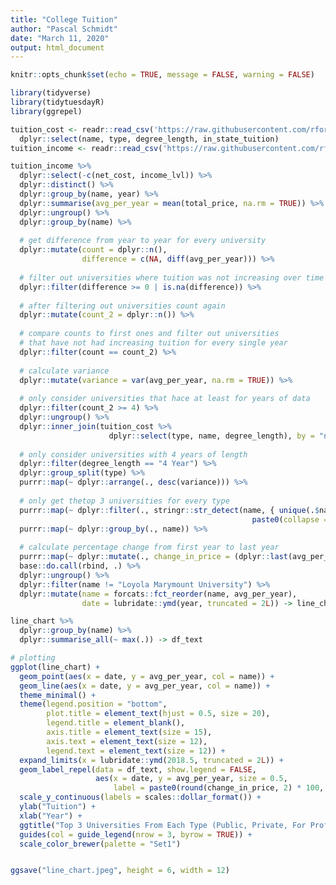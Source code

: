 ```yaml
---
title: "College Tuition"
author: "Pascal Schmidt"
date: "March 11, 2020"
output: html_document
---
```


```r
knitr::opts_chunk$set(echo = TRUE, message = FALSE, warning = FALSE)
```

```r
library(tidyverse)
library(tidytuesdayR)
library(ggrepel)
```

```r
tuition_cost <- readr::read_csv('https://raw.githubusercontent.com/rfordatascience/tidytuesday/master/data/2020/2020-03-10/tuition_cost.csv') %>%
  dplyr::select(name, type, degree_length, in_state_tuition)
tuition_income <- readr::read_csv('https://raw.githubusercontent.com/rfordatascience/tidytuesday/master/data/2020/2020-03-10/tuition_income.csv')
```

```r
tuition_income %>%
  dplyr::select(-c(net_cost, income_lvl)) %>%
  dplyr::distinct() %>%
  dplyr::group_by(name, year) %>%
  dplyr::summarise(avg_per_year = mean(total_price, na.rm = TRUE)) %>%
  dplyr::ungroup() %>%
  dplyr::group_by(name) %>%
  
  # get difference from year to year for every university
  dplyr::mutate(count = dplyr::n(),
                difference = c(NA, diff(avg_per_year))) %>%
  
  # filter out universities where tuition was not increasing over time
  dplyr::filter(difference >= 0 | is.na(difference)) %>%
  
  # after filtering out universities count again
  dplyr::mutate(count_2 = dplyr::n()) %>%
  
  # compare counts to first ones and filter out universities 
  # that have not had increasing tuition for every single year
  dplyr::filter(count == count_2) %>%
  
  # calculate variance
  dplyr::mutate(variance = var(avg_per_year, na.rm = TRUE)) %>%
  
  # only consider universities that hace at least for years of data
  dplyr::filter(count_2 >= 4) %>%
  dplyr::ungroup() %>%
  dplyr::inner_join(tuition_cost %>%
                      dplyr::select(type, name, degree_length), by = "name") %>%
  
  # only consider universities with 4 years of length
  dplyr::filter(degree_length == "4 Year") %>%
  dplyr::group_split(type) %>%
  purrr::map(~ dplyr::arrange(., desc(variance))) %>%
  
  # only get thetop 3 universities for every type
  purrr::map(~ dplyr::filter(., stringr::str_detect(name, { unique(.$name)[1:3] } %>%
                                                      paste0(collapse = "|")))) %>%
  purrr::map(~ dplyr::group_by(., name)) %>%
  
  # calculate percentage change from first year to last year
  purrr::map(~ dplyr::mutate(., change_in_price = (dplyr::last(avg_per_year) - avg_per_year[1]) / avg_per_year[1])) %>%
  base::do.call(rbind, .) %>%
  dplyr::ungroup() %>%
  dplyr::filter(name != "Loyola Marymount University") %>%
  dplyr::mutate(name = forcats::fct_reorder(name, avg_per_year),
                date = lubridate::ymd(year, truncated = 2L)) -> line_chart

line_chart %>%
  dplyr::group_by(name) %>%
  dplyr::summarise_all(~ max(.)) -> df_text
```

```r
# plotting
ggplot(line_chart) + 
  geom_point(aes(x = date, y = avg_per_year, col = name)) +
  geom_line(aes(x = date, y = avg_per_year, col = name)) +
  theme_minimal() +
  theme(legend.position = "bottom",
        plot.title = element_text(hjust = 0.5, size = 20),
        legend.title = element_blank(),
        axis.title = element_text(size = 15),
        axis.text = element_text(size = 12),
        legend.text = element_text(size = 12)) +
  expand_limits(x = lubridate::ymd(2018.5, truncated = 2L)) +
  geom_label_repel(data = df_text, show.legend = FALSE,
                   aes(x = date, y = avg_per_year, size = 0.5,
                       label = paste0(round(change_in_price, 2) * 100, "% ", type))) +
  scale_y_continuous(labels = scales::dollar_format()) +
  ylab("Tuition") +
  xlab("Year") +
  ggtitle("Top 3 Universities From Each Type (Public, Private, For Profit) \n With the Most Tuition Increase Over Time") +
  guides(col = guide_legend(nrow = 3, byrow = TRUE)) +
  scale_color_brewer(palette = "Set1")


ggsave("line_chart.jpeg", height = 6, width = 12)
```




